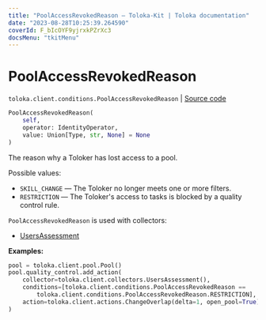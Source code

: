 ```yaml
---
title: "PoolAccessRevokedReason — Toloka-Kit | Toloka documentation"
date: "2023-08-28T10:25:39.264590"
coverId: F_bIcOYF9yjrxkPZrXc3
docsMenu: "tkitMenu"
---
```


# PoolAccessRevokedReason

`toloka.client.conditions.PoolAccessRevokedReason` | [Source code](https://github.com/Toloka/toloka-kit/blob/v1.2.1/src/client/conditions.py#L389)

```python
PoolAccessRevokedReason(
    self,
    operator: IdentityOperator,
    value: Union[Type, str, None] = None
)
```

The reason why a Toloker has lost access to a pool.

Possible values:

* `SKILL_CHANGE` — The Toloker no longer meets one or more filters.
* `RESTRICTION` — The Toloker's access to tasks is blocked by a quality control rule.

`PoolAccessRevokedReason` is used with collectors:
- [UsersAssessment](/docs/toloka-kit/reference/toloka.client.collectors.UsersAssessment)

**Examples:**

```python
pool = toloka.client.pool.Pool()
pool.quality_control.add_action(
    collector=toloka.client.collectors.UsersAssessment(),
    conditions=[toloka.client.conditions.PoolAccessRevokedReason ==
        toloka.client.conditions.PoolAccessRevokedReason.RESTRICTION],
    action=toloka.client.actions.ChangeOverlap(delta=1, open_pool=True),
)
```